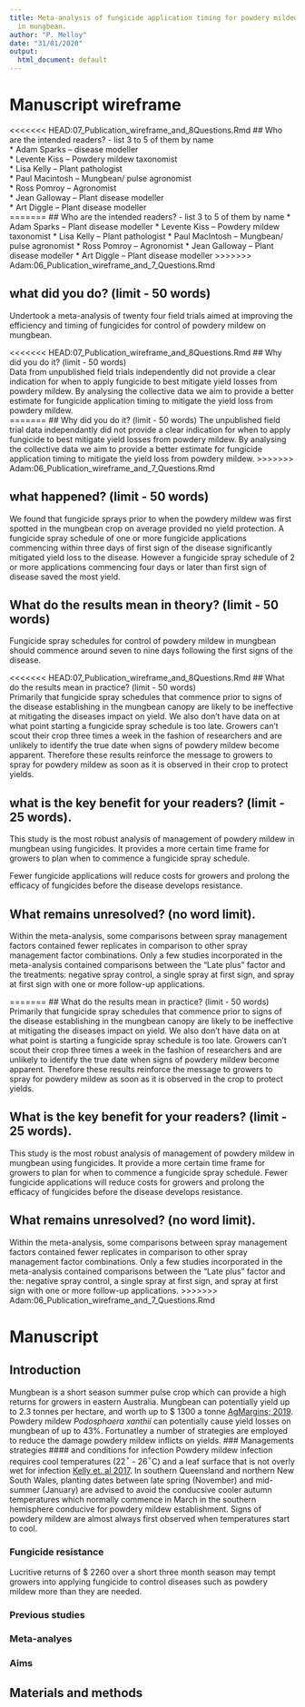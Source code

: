 ```yaml
---
title: Meta-analysis of fungicide application timing for powdery mildew management
  in mungbean.
author: "P. Melloy"
date: "31/01/2020"
output:
  html_document: default
---
```


# Manuscript wireframe

<<<<<<< HEAD:07_Publication_wireframe_and_8Questions.Rmd
## Who are the intended readers? - list 3 to 5 of them by name  
   * Adam Sparks – disease modeller  
   * Levente Kiss – Powdery mildew taxonomist  
   * Lisa Kelly – Plant pathologist  
   * Paul Macintosh – Mungbean/ pulse agronomist  
   * Ross Pomroy – Agronomist  
   * Jean Galloway – Plant disease modeller  
   * Art Diggle – Plant disease modeller  
=======
## Who are the intended readers? - list 3 to 5 of them by name
   * Adam Sparks – Plant disease modeller
   * Levente Kiss – Powdery mildew taxonomist
   * Lisa Kelly – Plant pathologist
   * Paul MacIntosh – Mungbean/ pulse agronomist
   * Ross Pomroy – Agronomist
   * Jean Galloway – Plant disease modeller
   * Art Diggle – Plant disease modeller
>>>>>>> Adam:06_Publication_wireframe_and_7_Questions.Rmd

## what did you do? (limit - 50 words)
Undertook a meta-analysis of twenty four field trials aimed at improving the efficiency and timing of fungicides for control of powdery mildew on mungbean.

<<<<<<< HEAD:07_Publication_wireframe_and_8Questions.Rmd
## Why did you do it? (limit - 50 words)  
Data from unpublished field trials independently did not provide a clear indication for when to apply fungicide to best mitigate yield losses from powdery mildew. By analysing the collective data we aim to provide a better estimate for fungicide application timing to mitigate the yield loss from powdery mildew.  
=======
## Why did you do it? (limit - 50 words)
The unpublished field trial data independantly did not provide a clear indication for when to apply fungicide to best mitigate yield losses from powdery mildew. By analysing the collective data we aim to provide a better estimate for fungicide application timing to mitigate the yield loss from powdery mildew.
>>>>>>> Adam:06_Publication_wireframe_and_7_Questions.Rmd

## what happened? (limit - 50 words)  
We found that fungicide sprays prior to when the powdery mildew was first spotted in the mungbean crop on average provided no yield protection. A fungicide spray schedule of one or more fungicide applications commencing within three days of first sign of the disease significantly mitigated yield loss to the disease. However a fungicide spray schedule of 2 or more applications commencing four days or later than first sign of disease saved the most yield.

## What do the results mean in theory? (limit - 50 words)
Fungicide spray schedules for control of powdery mildew in mungbean should commence around seven to nine days following the first signs of the disease.

<<<<<<< HEAD:07_Publication_wireframe_and_8Questions.Rmd
## What do the results mean in practice? (limit - 50 words)  
Primarily that fungicide spray schedules that commence prior to signs of the disease establishing in the mungbean canopy are likely to be ineffective at mitigating the diseases impact on yield. We also don’t have data on at what point starting a fungicide spray schedule is too late. Growers can’t scout their crop three times a week in the fashion of researchers and are unlikely to identify the true date when signs of powdery mildew become apparent. Therefore these results reinforce the message to growers to spray for powdery mildew as soon as it is observed in their crop to protect yields.

## what is the key benefit for your readers? (limit - 25 words).  
This study is the most robust analysis of management of powdery mildew in mungbean using fungicides. It provides a more certain time frame for growers to plan when to commence a fungicide spray schedule.  

Fewer fungicide applications will reduce costs for growers and prolong the efficacy of fungicides before the disease develops resistance.


## What remains unresolved? (no word limit).  
Within the meta-analysis, some comparisons between spray management factors contained fewer replicates in comparison to other spray management factor combinations.
Only a few studies incorporated in the meta-analysis contained comparisons between the “Late plus” factor and the treatments: negative spray control, a single spray at first sign, and spray at first sign with one or more follow-up applications.

=======
## What do the results mean in practice? (limit - 50 words)
Primarily that fungicide spray schedules that commence prior to signs of the disease establishing in the mungbean canopy are likely to be ineffective at mitigating the diseases impact on yield. We also don't have data on at what point is starting a fungicide spray schedule is too late. Growers can't scout their crop three times a week in the fashion of researchers and are unlikely to identify the true date when signs of powdery mildew become apparent. Therefore these results reinforce the message to growers to spray for powdery mildew as soon as it is observed in the crop to protect yields.

## What is the key benefit for your readers? (limit - 25 words).
This study is the most robust analysis of management of powdery mildew in mungbean using fungicides. It provide a more certain time frame for growers to plan for when to commence a fungicide spray schedule.
Fewer fungicide applications will reduce costs for growers and prolong the efficacy of fungicides before the disease develops resistance.

## What remains unresolved? (no word limit).
Within the meta-analysis, some comparisons between spray management factors contained fewer replicates in comparison to other spray management factor combinations.
Only a few studies incorporated in the meta-analysis contained comparisons between the "Late plus" factor and the: negative spray control, a single spray at first sign, and spray at first sign with one or more follow-up applications.
>>>>>>> Adam:06_Publication_wireframe_and_7_Questions.Rmd


# Manuscript

## Introduction
Mungbean is a short season summer pulse crop which can provide a high returns for growers in eastern Australia. Mungbean can potentially yield up to 2.3 tonnes per hectare, and worth up to \$ 1300 a tonne [AgMargins; 2019](https://agmargins.net.au/Reports/Details/fced3a80-a762-481c-b812-9953e33410e6). Powdery mildew _Podosphaera xanthii_ can potentially cause yield losses on mungbean of up to 43%. Fortunatley a number of strategies are employed to reduce the damage powdery mildew inflicts on yields.
### Managements strategies
#### and conditions for infection
Powdery mildew infection requires cool temperatures (22$^\circ$ - 26$^\circ$C) and a leaf surface that is not overly wet for infection [Kelly et. al 2017](https://grdc.com.au/resources-and-publications/grdc-update-papers/tab-content/grdc-update-papers/2017/07/mungbean-and-sorghum-disease-update). In southern Queensland and northern New South Wales, planting dates between late spring (November) and mid-summer (January) are advised to avoid the conducsive cooler autumn temperatures which normally commence in March in the southern hemisphere conducive for powdery mildew establishment.
Signs of powdery mildew are almost always first observed when temperatures start to cool.

### Fungicide resistance
Lucritive returns of \$ 2260 over a short three month season may tempt growers into applying fungicide to control diseases such as powdery mildew more than they are needed.

### Previous studies

### Meta-analyes

### Aims

## Materials and methods
